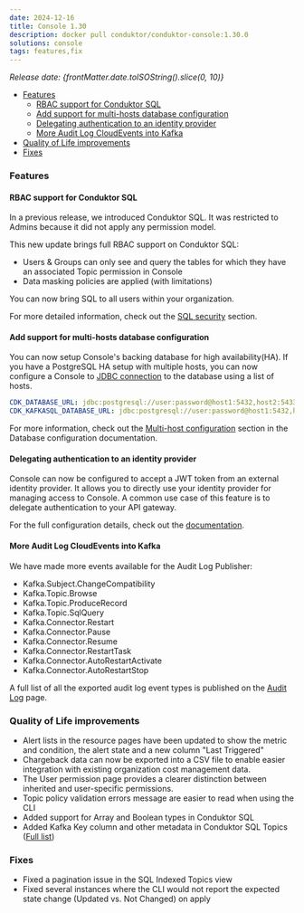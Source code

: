 ```yaml
---
date: 2024-12-16
title: Console 1.30
description: docker pull conduktor/conduktor-console:1.30.0
solutions: console
tags: features,fix
---
```


*Release date: {frontMatter.date.toISOString().slice(0, 10)}*

- [Features](#features)
  - [RBAC support for Conduktor SQL](#rbac-support-for-conduktor-sql)
  - [Add support for multi-hosts database configuration](#add-support-for-multi-hosts-database-configuration)
  - [Delegating authentication to an identity provider](#delegating-authentication-to-an-identity-provider)
  - [More Audit Log CloudEvents into Kafka](#more-audit-log-cloudevents-into-kafka)
- [Quality of Life improvements](#quality-of-life-improvements)
- [Fixes](#fixes)

### Features

#### RBAC support for Conduktor SQL

In a previous release, we introduced Conduktor SQL. It was restricted to Admins because it did not apply any permission model.

This new update brings full RBAC support on Conduktor SQL:

- Users & Groups can only see and query the tables for which they have an associated Topic permission in Console
- Data masking policies are applied (with limitations)

You can now bring SQL to all users within your organization.

For more detailed information, check out the [SQL security](/platform/guide/configure-sql#sql-security) section.

#### Add support for multi-hosts database configuration

You can now setup Console's backing database for high availability(HA). If you have a PostgreSQL HA setup with multiple hosts, you can now configure a Console to [JDBC connection](https://jdbc.postgresql.org/documentation/use/#connection-fail-over) to the database using a list of hosts.

```yaml
CDK_DATABASE_URL: jdbc:postgresql://user:password@host1:5432,host2:5433/console_database
CDK_KAFKASQL_DATABASE_URL: jdbc:postgresql://user:password@host1:5432,host2:5433/kafka_sql_database
```

For more information, check out the [Multi-host configuration](/platform/get-started/configuration/database/#multi-host-configuration) section in the Database configuration documentation.

#### Delegating authentication to an identity provider

Console can now be configured to accept a JWT token from an external identity provider.
It allows you to directly use your identity provider for managing access to Console.
A common use case of this feature is to delegate authentication to your API gateway.

For the full configuration details, check out the [documentation](/platform/get-started/configuration/user-authentication/jwt-auth).

#### More Audit Log CloudEvents into Kafka

We have made more events available for the Audit Log Publisher:

- Kafka.Subject.ChangeCompatibility
- Kafka.Topic.Browse
- Kafka.Topic.ProduceRecord
- Kafka.Topic.SqlQuery
- Kafka.Connector.Restart
- Kafka.Connector.Pause
- Kafka.Connector.Resume
- Kafka.Connector.RestartTask
- Kafka.Connector.AutoRestartActivate
- Kafka.Connector.AutoRestartStop

A full list of all the exported audit log event types is published on the [Audit Log](/platform/navigation/settings/audit-log/#exportable-audit-log-events) page.

### Quality of Life improvements

- Alert lists in the resource pages have been updated to show the metric and condition, the alert state and a new column "Last Triggered"
- Chargeback data can now be exported into a CSV file to enable easier integration with existing organization cost management data.
- The User permission page provides a clearer distinction between inherited and user-specific permissions.
- Topic policy validation errors message are easier to read when using the CLI
- Added support for Array and Boolean types in Conduktor SQL
- Added Kafka Key column and other metadata in Conduktor SQL Topics ([Full list](/platform/guide/configure-sql/#database-storage-format))

### Fixes

- Fixed a pagination issue in the SQL Indexed Topics view
- Fixed several instances where the CLI would not report the expected state change (Updated vs. Not Changed) on apply

